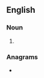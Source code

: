 ==English==

===Noun===
{{head|en|noun form}}

# {{plural of|en|pubcaster}}

===Anagrams===
* {{anagrams|en|a=abceprsstu|subspectra}}